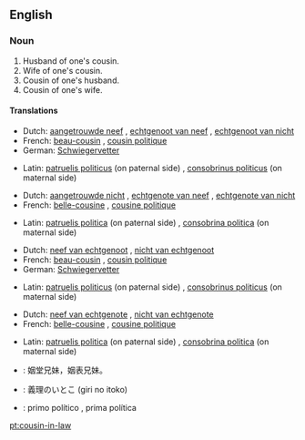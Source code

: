 ==English==

===Noun===
{{en-noun|pl2=cousins-in-law}}

# Husband of one's cousin.
# Wife of one's cousin.
# Cousin of one's husband.
# Cousin of one's wife.

====Translations====
{{trans-top|husband of one's cousin}} <!-- 1 -->
* Dutch: [[aangetrouwde neef]] {{m}}, [[echtgenoot van neef]] {{m}}, [[echtgenoot van nicht]] {{m}}
* French: [[beau-cousin]] {{m}}, [[cousin politique]] {{m}}
* German: [[Schwiegervetter]]
{{trans-mid}}
* Latin: [[patruelis politicus]] (on paternal side) {{m}}, [[consobrinus politicus]] (on maternal side) {{m}}
{{trans-bottom}}

{{trans-top|wife of one's cousin}} <!-- 2 -->
* Dutch: [[aangetrouwde nicht]] {{f}}, [[echtgenote van neef]] {{f}}, [[echtgenote van nicht]] {{f}}
* French: [[belle-cousine]] {{f}}, [[cousine politique]] {{f}}
{{trans-mid}}
* Latin: [[patruelis politica]] (on paternal side) {{f}}, [[consobrina politica]] (on maternal side)
{{trans-bottom}}

{{trans-top|cousin of one's husband}} <!-- 3 -->
* Dutch: [[neef van echtgenoot]] {{m}}, [[nicht van echtgenoot]] {{f}}
* French: [[beau-cousin]] {{m}}, [[cousin politique]] {{m}}
* German: [[Schwiegervetter]]
{{trans-mid}}
* Latin: [[patruelis politicus]] (on paternal side) {{m}}, [[consobrinus politicus]] (on maternal side) {{m}}
{{trans-bottom}}

{{trans-top|cousin of one's wife}} <!-- 4 -->
* Dutch: [[neef van echtgenote]] {{m}}, [[nicht van echtgenote]] {{f}}
* French: [[belle-cousine]] {{f}}, [[cousine politique]] {{f}}
{{trans-mid}}
* Latin: [[patruelis politica]] (on paternal side) {{f}}, [[consobrina politica]] (on maternal side)
{{trans-bottom}}

{{checktrans-top}}
* {{ttbc|cmn}}: 姻堂兄妹，姻表兄妹。
* {{ttbc|ja}}: 義理のいとこ (giri no itoko)
* {{ttbc|es}}: primo político {{m}}, prima política {{f}}
{{checktrans-bottom}}

[[pt:cousin-in-law]]